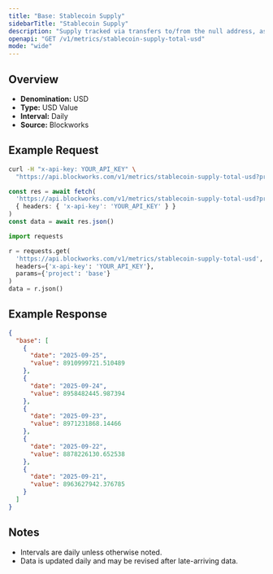 ```yaml
---
title: "Base: Stablecoin Supply"
sidebarTitle: "Stablecoin Supply"
description: "Supply tracked via transfers to/from the null address, as well as distinct issuance and redemption events for supported stablecoins. Circulating supply remove supply held in bridges, token treasuries, and known mint/burn addresses."
openapi: "GET /v1/metrics/stablecoin-supply-total-usd"
mode: "wide"
---
```


## Overview

- **Denomination:** USD
- **Type:** USD Value
- **Interval:** Daily
- **Source:** Blockworks

## Example Request

<CodeGroup>

```bash cURL
curl -H "x-api-key: YOUR_API_KEY" \
  "https://api.blockworks.com/v1/metrics/stablecoin-supply-total-usd?project=base"
```

```typescript TypeScript
const res = await fetch(
  'https://api.blockworks.com/v1/metrics/stablecoin-supply-total-usd?project=base',
  { headers: { 'x-api-key': 'YOUR_API_KEY' } }
)
const data = await res.json()
```

```python Python
import requests

r = requests.get(
  'https://api.blockworks.com/v1/metrics/stablecoin-supply-total-usd',
  headers={'x-api-key': 'YOUR_API_KEY'},
  params={'project': 'base'}
)
data = r.json()
```

</CodeGroup>

## Example Response

```json
{
  "base": [
    {
      "date": "2025-09-25",
      "value": 8910999721.510489
    },
    {
      "date": "2025-09-24",
      "value": 8958482445.987394
    },
    {
      "date": "2025-09-23",
      "value": 8971231868.14466
    },
    {
      "date": "2025-09-22",
      "value": 8878226130.652538
    },
    {
      "date": "2025-09-21",
      "value": 8963627942.376785
    }
  ]
}
```

## Notes
- Intervals are daily unless otherwise noted.
- Data is updated daily and may be revised after late-arriving data.